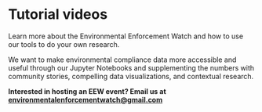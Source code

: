 
<Layout pageTitle="Tutorials" sidebarLinks={LearnPageSidebarLinks} activeHeaderLink="Learn">

# Tutorial videos

Learn more about the Environmental Enforcement Watch and how to use our tools to do your own research.

<div className='row'>
  <InfoCard
      title="EEW Introduction Video"
      description='A short video introducing the Environmental Enforcement Watch project and our approach.'
      link='https://www.youtube.com/watch?v=Q0iXOn-dY1g'
      image={intro}
  />
  <InfoCard
      title="Jupyter Notebook Demo"
      description='A video explaining how to run a Jupyter Notebook.'
      link='https://www.youtube.com/watch?v=KJuEK89Y73c'
      image={jupyter}
  />
  <InfoCard
      title="Watershed Notebook Demo"
      description='A video walkthrough of the Environmental Enforcement Watch watershed notebook - a data science tool that allows you to see what facilities are polluting under the Clean Water Act in watersheds that are interesting and relevant to you!'
      link='https://www.youtube.com/watch?v=gR5jVqb43os'
      image={watershed}
  />
  <InfoCard
      title="Watershed Notebook Guide"
      description='A detailed guide for educators, journalists, and civic organizers on how to get the most our of the watershed Notebook.'
      link='https://docs.google.com/document/d/1fOL1O30cAXS7iOZMItSekG8E8KIUfH-EaYG601W-ncM/edit'
      image={watersheddoc}
  />
</div>

We want to make environmental compliance data more accessible and useful through our Jupyter Notebooks and supplementing the numbers with community stories, compelling data visualizations, and contextual research.

**Interested in hosting an EEW event? Email us at environmentalenforcementwatch@gmail.com**

</Layout>
